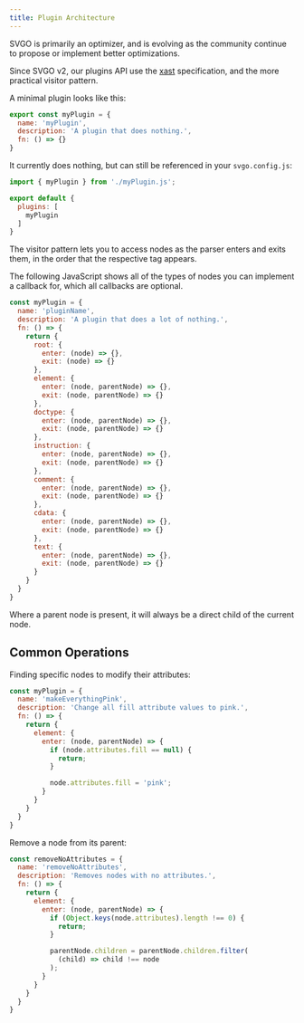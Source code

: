 ```yaml
---
title: Plugin Architecture
---
```


SVGO is primarily an optimizer, and is evolving as the community continue to propose or implement better optimizations.

Since SVGO v2, our plugins API use the [xast](https://github.com/syntax-tree/xast) specification, and the more practical visitor pattern.

A minimal plugin looks like this:

```js
export const myPlugin = {
  name: 'myPlugin',
  description: 'A plugin that does nothing.',
  fn: () => {}
}
```

It currently does nothing, but can still be referenced in your `svgo.config.js`:

```js
import { myPlugin } from './myPlugin.js';

export default {
  plugins: [
    myPlugin
  ]
}
```

The visitor pattern lets you to access nodes as the parser enters and exits them, in the order that the respective tag appears.

The following JavaScript shows all of the types of nodes you can implement a callback for, which all callbacks are optional.

```js
const myPlugin = {
  name: 'pluginName',
  description: 'A plugin that does a lot of nothing.',
  fn: () => {
    return {
      root: {
        enter: (node) => {},
        exit: (node) => {}
      },
      element: {
        enter: (node, parentNode) => {},
        exit: (node, parentNode) => {}
      },
      doctype: {
        enter: (node, parentNode) => {},
        exit: (node, parentNode) => {}
      },
      instruction: {
        enter: (node, parentNode) => {},
        exit: (node, parentNode) => {}
      },
      comment: {
        enter: (node, parentNode) => {},
        exit: (node, parentNode) => {}
      },
      cdata: {
        enter: (node, parentNode) => {},
        exit: (node, parentNode) => {}
      },
      text: {
        enter: (node, parentNode) => {},
        exit: (node, parentNode) => {}
      }
    }
  }
}
```

Where a parent node is present, it will always be a direct child of the current node.

## Common Operations

Finding specific nodes to modify their attributes:

```js
const myPlugin = {
  name: 'makeEverythingPink',
  description: 'Change all fill attribute values to pink.',
  fn: () => {
    return {
      element: {
        enter: (node, parentNode) => {
          if (node.attributes.fill == null) {
            return;
          }

          node.attributes.fill = 'pink';
        }
      }
    }
  }
}
```

Remove a node from its parent:

```js
const removeNoAttributes = {
  name: 'removeNoAttributes',
  description: 'Removes nodes with no attributes.',
  fn: () => {
    return {
      element: {
        enter: (node, parentNode) => {
          if (Object.keys(node.attributes).length !== 0) {
            return;
          }

          parentNode.children = parentNode.children.filter(
            (child) => child !== node
          );
        }
      }
    }
  }
}
```
